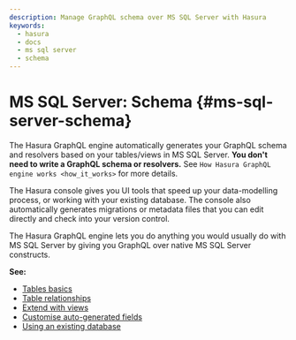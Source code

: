```yaml
---
description: Manage GraphQL schema over MS SQL Server with Hasura
keywords:
  - hasura
  - docs
  - ms sql server
  - schema
---
```


# MS SQL Server: Schema {#ms-sql-server-schema}

The Hasura GraphQL engine automatically generates your GraphQL schema
and resolvers based on your tables/views in MS SQL Server. **You don't
need to write a GraphQL schema or resolvers.** See
`How Hasura GraphQL engine works <how_it_works>` for more details.

The Hasura console gives you UI tools that speed up your data-modelling
process, or working with your existing database. The console also
automatically generates migrations or metadata files that you can edit
directly and check into your version control.

The Hasura GraphQL engine lets you do anything you would usually do with
MS SQL Server by giving you GraphQL over native MS SQL Server
constructs.

**See:**

- [Tables basics](docs-new\docs\graphql\core\databases\ms-sql-server\schema\tables.mdx)
- [Table relationships](docs-new\docs\graphql\core\databases\ms-sql-server\schema\table-relationships\index.mdx)
- [Extend with views](docs-new\docs\graphql\core\databases\ms-sql-server\schema\views.mdx)
- [Customise auto-generated fields](docs-new\docs\graphql\core\databases\ms-sql-server\schema\custom-field-names.mdx)
- [Using an existing database](docs-new\docs\graphql\core\databases\ms-sql-server\schema\using-existing-database.mdx)

